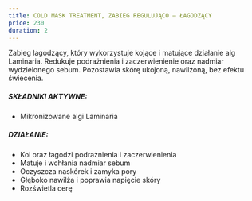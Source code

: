 ---
title: COLD MASK TREATMENT, ZABIEG REGULUJĄCO – ŁAGODZĄCY
price: 230
duration: 2
---

Zabieg łagodzący, który wykorzystuje kojące i matujące działanie alg Laminaria. Redukuje podrażnienia i zaczerwienienie oraz nadmiar wydzielonego sebum. Pozostawia skórę ukojoną, nawilżoną, bez efektu świecenia.

##### SKŁADNIKI AKTYWNE:

- Mikronizowane algi Laminaria

##### DZIAŁANIE:

- Koi oraz łagodzi podrażnienia i zaczerwienienia
- Matuje i wchłania nadmiar sebum
- Oczyszcza naskórek i zamyka pory
- Głęboko nawilża i poprawia napięcie skóry
- Rozświetla cerę
